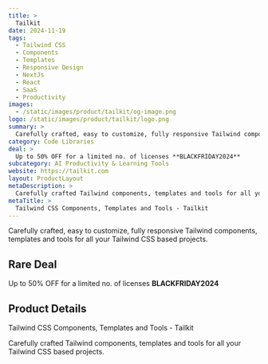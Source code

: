 ```yaml
---
title: >
  Tailkit
date: 2024-11-19
tags:
  - Tailwind CSS
  - Components
  - Templates
  - Responsive Design
  - NextJs
  - React
  - SaaS
  - Productivity
images:
  - /static/images/product/tailkit/og-image.png
logo: /static/images/product/tailkit/logo.png
summary: >
  Carefully crafted, easy to customize, fully responsive Tailwind components, templates and tools for all your Tailwind CSS based projects.
category: Code Libraries
deal: >
  Up to 50% OFF for a limited no. of licenses **BLACKFRIDAY2024**
subcategory: AI Productivity & Learning Tools
website: https://tailkit.com
layout: ProductLayout
metaDescription: >
  Carefully crafted Tailwind components, templates and tools for all your Tailwind CSS based projects.
metaTitle: >
  Tailwind CSS Components, Templates and Tools - Tailkit
---
```

Carefully crafted, easy to customize, fully responsive Tailwind components, templates and tools for all your Tailwind CSS based projects.

## Rare Deal

Up to 50% OFF for a limited no. of licenses **BLACKFRIDAY2024**
## Product Details
Tailwind CSS Components, Templates and Tools - Tailkit

Carefully crafted Tailwind components, templates and tools for all your Tailwind CSS based projects.
